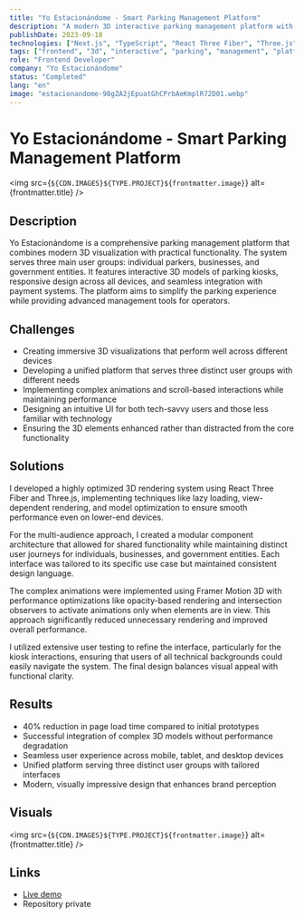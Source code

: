 ```yaml
---
title: "Yo Estacionándome - Smart Parking Management Platform"
description: "A modern 3D interactive parking management platform with multiple user interfaces"
publishDate: 2023-09-18
technologies: ["Next.js", "TypeScript", "React Three Fiber", "Three.js", "Tailwind CSS", "Framer Motion 3D"]
tags: ["frontend", "3d", "interactive", "parking", "management", "platform"]
role: "Frontend Developer"
company: "Yo Estacionándome"
status: "Completed"
lang: "en"
image: "estacionandome-98gZA2jEpuatGhCPrbAeKmplR72D01.webp"
---
```



# Yo Estacionándome - Smart Parking Management Platform

<img src={`${CDN.IMAGES}${TYPE.PROJECT}${frontmatter.image}`} alt={frontmatter.title} />

## Description
Yo Estacionándome is a comprehensive parking management platform that combines modern 3D visualization with practical functionality. The system serves three main user groups: individual parkers, businesses, and government entities. It features interactive 3D models of parking kiosks, responsive design across all devices, and seamless integration with payment systems. The platform aims to simplify the parking experience while providing advanced management tools for operators.

## Challenges
- Creating immersive 3D visualizations that perform well across different devices
- Developing a unified platform that serves three distinct user groups with different needs
- Implementing complex animations and scroll-based interactions while maintaining performance
- Designing an intuitive UI for both tech-savvy users and those less familiar with technology
- Ensuring the 3D elements enhanced rather than distracted from the core functionality

## Solutions
I developed a highly optimized 3D rendering system using React Three Fiber and Three.js, implementing techniques like lazy loading, view-dependent rendering, and model optimization to ensure smooth performance even on lower-end devices.

For the multi-audience approach, I created a modular component architecture that allowed for shared functionality while maintaining distinct user journeys for individuals, businesses, and government entities. Each interface was tailored to its specific use case but maintained consistent design language.

The complex animations were implemented using Framer Motion 3D with performance optimizations like opacity-based rendering and intersection observers to activate animations only when elements are in view. This approach significantly reduced unnecessary rendering and improved overall performance.

I utilized extensive user testing to refine the interface, particularly for the kiosk interactions, ensuring that users of all technical backgrounds could easily navigate the system. The final design balances visual appeal with functional clarity.

## Results
- 40% reduction in page load time compared to initial prototypes
- Successful integration of complex 3D models without performance degradation
- Seamless user experience across mobile, tablet, and desktop devices
- Unified platform serving three distinct user groups with tailored interfaces
- Modern, visually impressive design that enhances brand perception

## Visuals
<img src={`${CDN.IMAGES}${TYPE.PROJECT}${frontmatter.image}`} alt={frontmatter.title} />

## Links
- [Live demo](https://yo-estacionandome-dev.vercel.app/)
- Repository private